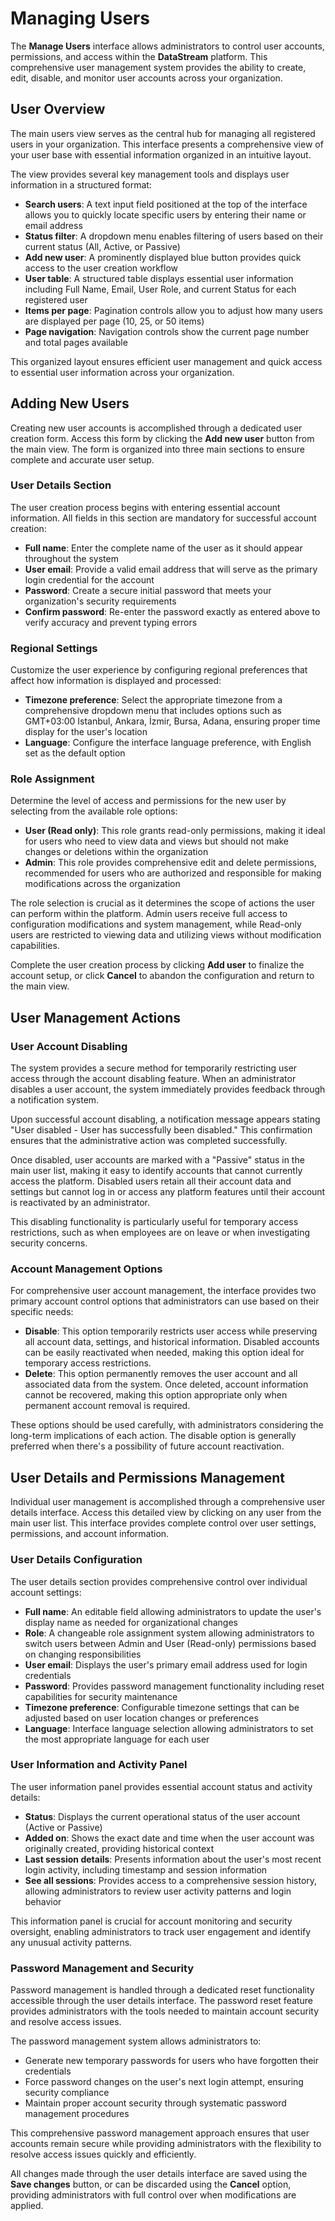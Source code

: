 # Managing Users

The **Manage Users** interface allows administrators to control user accounts, permissions, and access within the **DataStream** platform. This comprehensive user management system provides the ability to create, edit, disable, and monitor user accounts across your organization.

## User Overview

The main users view serves as the central hub for managing all registered users in your organization. This interface presents a comprehensive view of your user base with essential information organized in an intuitive layout.

The view provides several key management tools and displays user information in a structured format:

- **Search users**: A text input field positioned at the top of the interface allows you to quickly locate specific users by entering their name or email address
- **Status filter**: A dropdown menu enables filtering of users based on their current status (All, Active, or Passive)
- **Add new user**: A prominently displayed blue button provides quick access to the user creation workflow
- **User table**: A structured table displays essential user information including Full Name, Email, User Role, and current Status for each registered user
- **Items per page**: Pagination controls allow you to adjust how many users are displayed per page (10, 25, or 50 items)
- **Page navigation**: Navigation controls show the current page number and total pages available

This organized layout ensures efficient user management and quick access to essential user information across your organization.

## Adding New Users

Creating new user accounts is accomplished through a dedicated user creation form. Access this form by clicking the **Add new user** button from the main view. The form is organized into three main sections to ensure complete and accurate user setup.

### User Details Section

The user creation process begins with entering essential account information. All fields in this section are mandatory for successful account creation:

- **Full name**: Enter the complete name of the user as it should appear throughout the system
- **User email**: Provide a valid email address that will serve as the primary login credential for the account
- **Password**: Create a secure initial password that meets your organization's security requirements
- **Confirm password**: Re-enter the password exactly as entered above to verify accuracy and prevent typing errors

### Regional Settings

Customize the user experience by configuring regional preferences that affect how information is displayed and processed:

- **Timezone preference**: Select the appropriate timezone from a comprehensive dropdown menu that includes options such as GMT+03:00 Istanbul, Ankara, İzmir, Bursa, Adana, ensuring proper time display for the user's location
- **Language**: Configure the interface language preference, with English set as the default option

### Role Assignment

Determine the level of access and permissions for the new user by selecting from the available role options:

- **User (Read only)**: This role grants read-only permissions, making it ideal for users who need to view data and views but should not make changes or deletions within the organization
- **Admin**: This role provides comprehensive edit and delete permissions, recommended for users who are authorized and responsible for making modifications across the organization

The role selection is crucial as it determines the scope of actions the user can perform within the platform. Admin users receive full access to configuration modifications and system management, while Read-only users are restricted to viewing data and utilizing views without modification capabilities.

Complete the user creation process by clicking **Add user** to finalize the account setup, or click **Cancel** to abandon the configuration and return to the main view.

## User Management Actions

### User Account Disabling

The system provides a secure method for temporarily restricting user access through the account disabling feature. When an administrator disables a user account, the system immediately provides feedback through a notification system.

Upon successful account disabling, a notification message appears stating "User disabled - User has successfully been disabled." This confirmation ensures that the administrative action was completed successfully.

Once disabled, user accounts are marked with a "Passive" status in the main user list, making it easy to identify accounts that cannot currently access the platform. Disabled users retain all their account data and settings but cannot log in or access any platform features until their account is reactivated by an administrator.

This disabling functionality is particularly useful for temporary access restrictions, such as when employees are on leave or when investigating security concerns.

### Account Management Options

For comprehensive user account management, the interface provides two primary account control options that administrators can use based on their specific needs:

- **Disable**: This option temporarily restricts user access while preserving all account data, settings, and historical information. Disabled accounts can be easily reactivated when needed, making this option ideal for temporary access restrictions.
- **Delete**: This option permanently removes the user account and all associated data from the system. Once deleted, account information cannot be recovered, making this option appropriate only when permanent account removal is required.

These options should be used carefully, with administrators considering the long-term implications of each action. The disable option is generally preferred when there's a possibility of future account reactivation.

## User Details and Permissions Management

Individual user management is accomplished through a comprehensive user details interface. Access this detailed view by clicking on any user from the main user list. This interface provides complete control over user settings, permissions, and account information.

### User Details Configuration

The user details section provides comprehensive control over individual account settings:

- **Full name**: An editable field allowing administrators to update the user's display name as needed for organizational changes
- **Role**: A changeable role assignment system allowing administrators to switch users between Admin and User (Read-only) permissions based on changing responsibilities
- **User email**: Displays the user's primary email address used for login credentials
- **Password**: Provides password management functionality including reset capabilities for security maintenance
- **Timezone preference**: Configurable timezone settings that can be adjusted based on user location changes or preferences
- **Language**: Interface language selection allowing administrators to set the most appropriate language for each user

### User Information and Activity Panel

The user information panel provides essential account status and activity details:

- **Status**: Displays the current operational status of the user account (Active or Passive)
- **Added on**: Shows the exact date and time when the user account was originally created, providing historical context
- **Last session details**: Presents information about the user's most recent login activity, including timestamp and session information
- **See all sessions**: Provides access to a comprehensive session history, allowing administrators to review user activity patterns and login behavior

This information panel is crucial for account monitoring and security oversight, enabling administrators to track user engagement and identify any unusual activity patterns.

### Password Management and Security

Password management is handled through a dedicated reset functionality accessible through the user details interface. The password reset feature provides administrators with the tools needed to maintain account security and resolve access issues.

The password management system allows administrators to:
- Generate new temporary passwords for users who have forgotten their credentials
- Force password changes on the user's next login attempt, ensuring security compliance
- Maintain proper account security through systematic password management procedures

This comprehensive password management approach ensures that user accounts remain secure while providing administrators with the flexibility to resolve access issues quickly and efficiently.

All changes made through the user details interface are saved using the **Save changes** button, or can be discarded using the **Cancel** option, providing administrators with full control over when modifications are applied.
